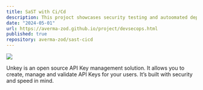 ```yaml
---
title: SaST with Ci/Cd
description: This projoct showcases security testing and autoomated deployement of a netflix-like Web Application.
date: "2024-05-01"
url: https://averma-zod.github.io/project/devsecops.html
published: true
repository: averma-zod/sast-cicd
---
```



[![](https://unkey.dev/images/landing/app.png)](https://unkey.dev)

Unkey is an open source API Key management solution. It allows you to create, manage and validate API Keys for your users. It’s built with security and speed in mind.
